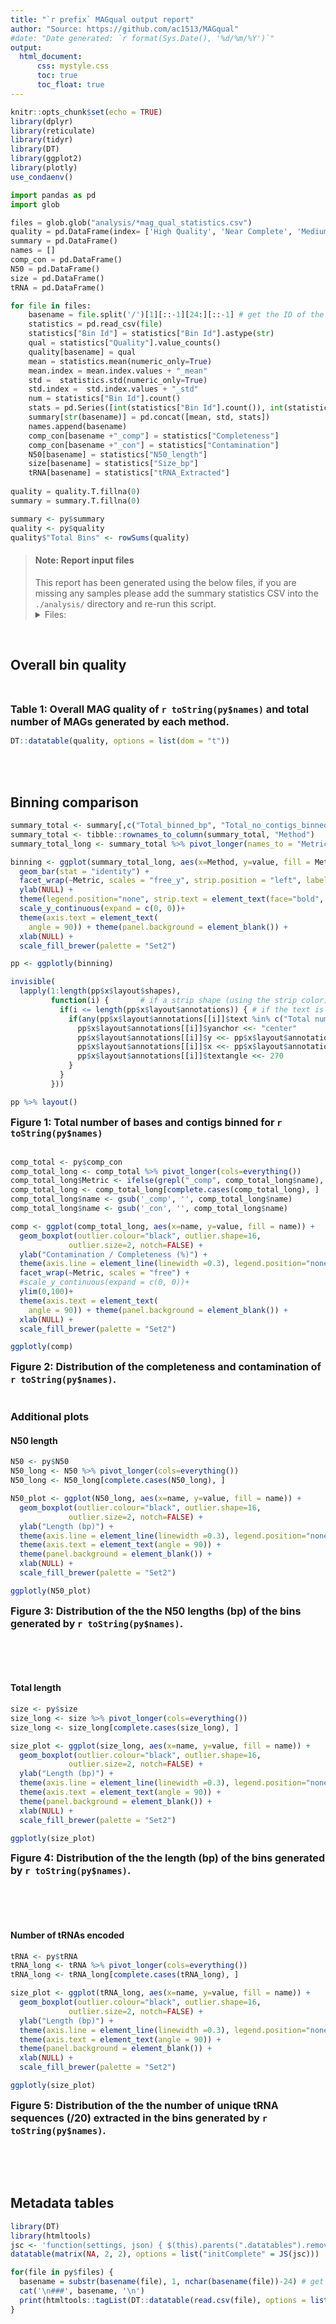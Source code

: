 ```yaml
---
title: "`r prefix` MAGqual output report"
author: "Source: https://github.com/ac1513/MAGqual"
#date: "Date generated: `r format(Sys.Date(), '%d/%m/%Y')`"
output: 
  html_document:
      css: mystyle.css
      toc: true
      toc_float: true
---
```


```r
knitr::opts_chunk$set(echo = TRUE)
library(dplyr)
library(reticulate)
library(tidyr)
library(DT)
library(ggplot2)
library(plotly)
use_condaenv()
```


```python
import pandas as pd
import glob

files = glob.glob("analysis/*mag_qual_statistics.csv")
quality = pd.DataFrame(index= ['High Quality', 'Near Complete', 'Medium Quality', 'Low Quality', 'Failed'])
summary = pd.DataFrame()
names = []
comp_con = pd.DataFrame()
N50 = pd.DataFrame() 
size = pd.DataFrame()
tRNA = pd.DataFrame()

for file in files:
    basename = file.split('/')[1][::-1][24:][::-1] # get the ID of the MAGqual run
    statistics = pd.read_csv(file)
    statistics["Bin Id"] = statistics["Bin Id"].astype(str)
    qual = statistics["Quality"].value_counts()
    quality[basename] = qual
    mean = statistics.mean(numeric_only=True)
    mean.index = mean.index.values + "_mean"
    std =  statistics.std(numeric_only=True)
    std.index =  std.index.values + "_std"
    num = statistics["Bin Id"].count()
    stats = pd.Series([int(statistics["Bin Id"].count()), int(statistics["Size_bp"].sum()), int(statistics["No_contigs"].sum())], index=["No_bins", "Total_binned_bp", "Total_no_contigs_binned"])
    summary[str(basename)] = pd.concat([mean, std, stats])
    names.append(basename)
    comp_con[basename +"_comp"] = statistics["Completeness"]
    comp_con[basename +"_con"] = statistics["Contamination"]
    N50[basename] = statistics["N50_length"]
    size[basename] = statistics["Size_bp"]
    tRNA[basename] = statistics["tRNA_Extracted"]
    
quality = quality.T.fillna(0) 
summary = summary.T.fillna(0)
```

```r
summary <- py$summary
quality <- py$quality
quality$"Total Bins" <- rowSums(quality)
```

> #### Note: Report input files  
> This report has been generated using the below files, if you are missing any samples please add the summary statistics CSV into the `./analysis/` directory and re-run this script.
> <details><summary>Files:</summary>
> ```{r, echo=FALSE}
> py$files
> ```
> </details>
>

<br>  
  
## Overall bin quality

<br>
  
<font size="3"><b>Table 1: Overall MAG quality of `r toString(py$names)` and total number of MAGs generated by each method. </b></font>
```r
DT::datatable(quality, options = list(dom = "t"))
```
<br>
<br>  

## Binning comparison 

```r
summary_total <- summary[,c("Total_binned_bp", "Total_no_contigs_binned")]
summary_total <- tibble::rownames_to_column(summary_total, "Method")
summary_total_long <- summary_total %>% pivot_longer(names_to = "Metric", cols = c("Total_binned_bp", "Total_no_contigs_binned"))

binning <- ggplot(summary_total_long, aes(x=Method, y=value, fill = Method)) + 
  geom_bar(stat = "identity") +
  facet_wrap(~Metric, scales = "free_y", strip.position = "left", labeller = as_labeller(c(Total_binned_bp = "Total bases binned (bp)", Total_no_contigs_binned = "Total number of contigs binned")))+
  ylab(NULL) +
  theme(legend.position="none", strip.text = element_text(face="bold", size=12), strip.background = element_blank(), strip.placement = "outside", axis.line = element_line(linewidth = 0.3)) + 
  scale_y_continuous(expand = c(0, 0))+ 
  theme(axis.text = element_text( 
    angle = 90)) + theme(panel.background = element_blank()) +
  xlab(NULL) + 
  scale_fill_brewer(palette = "Set2")

pp <- ggplotly(binning)

invisible(
  lapply(1:length(pp$x$layout$shapes),
         function(i) {       # if a strip shape (using the strip color)
           if(i <= length(pp$x$layout$annotations)) { # if the text is a strip label
             if(any(pp$x$layout$annotations[[i]]$text %in% c("Total number of contigs binned", "Total bases binned (bp)"))) {
               pp$x$layout$annotations[[i]]$yanchor <<- "center"
               pp$x$layout$annotations[[i]]$y <<- pp$x$layout$annotations[[i]]$y - 0.5
               pp$x$layout$annotations[[i]]$x <<- pp$x$layout$annotations[[i]]$x-0.29 # move text to the middle
               pp$x$layout$annotations[[i]]$textangle <<- 270
             }
           }
         })) 

pp %>% layout()

```

<font size="3"><b> Figure 1: Total number of bases and contigs binned for `r toString(py$names)` </b></font>  
<br>

```r
comp_total <- py$comp_con
comp_total_long <- comp_total %>% pivot_longer(cols=everything())
comp_total_long$Metric <- ifelse(grepl("_comp", comp_total_long$name), "Completeness", "Contamination")
comp_total_long <- comp_total_long[complete.cases(comp_total_long), ]
comp_total_long$name <- gsub('_comp', '', comp_total_long$name)
comp_total_long$name <- gsub('_con', '', comp_total_long$name)

comp <- ggplot(comp_total_long, aes(x=name, y=value, fill = name)) + 
  geom_boxplot(outlier.colour="black", outlier.shape=16,
             outlier.size=2, notch=FALSE) +
  ylab("Contamination / Completeness (%)") +
  theme(axis.line = element_line(linewidth =0.3), legend.position="none") + 
  facet_wrap(~Metric, scales = "free") +
  #scale_y_continuous(expand = c(0, 0))+ 
  ylim(0,100)+
  theme(axis.text = element_text( 
    angle = 90)) + theme(panel.background = element_blank()) +
  xlab(NULL) + 
  scale_fill_brewer(palette = "Set2")

ggplotly(comp)
```
<font size="3"><b> Figure 2: Distribution of the completeness and contamination of `r toString(py$names)`. </b></font>
<br>
<br>  

### Additional plots {.tabset}

#### N50 length
```r
N50 <- py$N50
N50_long <- N50 %>% pivot_longer(cols=everything())
N50_long <- N50_long[complete.cases(N50_long), ]

N50_plot <- ggplot(N50_long, aes(x=name, y=value, fill = name)) +
  geom_boxplot(outlier.colour="black", outlier.shape=16,
             outlier.size=2, notch=FALSE) +
  ylab("Length (bp)") +
  theme(axis.line = element_line(linewidth =0.3), legend.position="none") + 
  theme(axis.text = element_text(angle = 90)) + 
  theme(panel.background = element_blank()) +
  xlab(NULL) + 
  scale_fill_brewer(palette = "Set2")

ggplotly(N50_plot)
```
<font size="3"><b> Figure 3: Distribution of the the N50 lengths (bp) of the bins generated by `r toString(py$names)`. </b></font>
  
<br>  
<br>  

#### Total length

```r
size <- py$size
size_long <- size %>% pivot_longer(cols=everything())
size_long <- size_long[complete.cases(size_long), ]

size_plot <- ggplot(size_long, aes(x=name, y=value, fill = name)) +
  geom_boxplot(outlier.colour="black", outlier.shape=16,
             outlier.size=2, notch=FALSE) +
  ylab("Length (bp)") +
  theme(axis.line = element_line(linewidth =0.3), legend.position="none") + 
  theme(axis.text = element_text(angle = 90)) + 
  theme(panel.background = element_blank()) +
  xlab(NULL) + 
  scale_fill_brewer(palette = "Set2")

ggplotly(size_plot)
```
<font size="3"><b> Figure 4: Distribution of the the length (bp) of the bins generated by `r toString(py$names)`. </b></font>
  
<br>  
<br>  

#### Number of tRNAs encoded
```r
tRNA <- py$tRNA
tRNA_long <- tRNA %>% pivot_longer(cols=everything())
tRNA_long <- tRNA_long[complete.cases(tRNA_long), ]

size_plot <- ggplot(tRNA_long, aes(x=name, y=value, fill = name)) +
  geom_boxplot(outlier.colour="black", outlier.shape=16,
             outlier.size=2, notch=FALSE) +
  ylab("Length (bp)") +
  theme(axis.line = element_line(linewidth =0.3), legend.position="none") + 
  theme(axis.text = element_text(angle = 90)) + 
  theme(panel.background = element_blank()) +
  xlab(NULL) + 
  scale_fill_brewer(palette = "Set2")

ggplotly(size_plot)
```
<font size="3"><b> Figure 5: Distribution of the the number of unique tRNA sequences (/20) extracted in the bins generated by `r toString(py$names)`. </b></font>  
  
<br>  
<br>  
  
## Metadata tables {.tabset}
```r
library(DT)
library(htmltools)
jsc <- 'function(settings, json) { $(this).parents(".datatables").remove(); }'
datatable(matrix(NA, 2, 2), options = list("initComplete" = JS(jsc)))
```

```r
for(file in py$files) {
  basename = substr(basename(file), 1, nchar(basename(file))-24) # get the ID of the MAGqual run
  cat('\n###', basename, '\n')
  print(htmltools::tagList(DT::datatable(read.csv(file), options = list(scrollX='400px'))))
}
```

